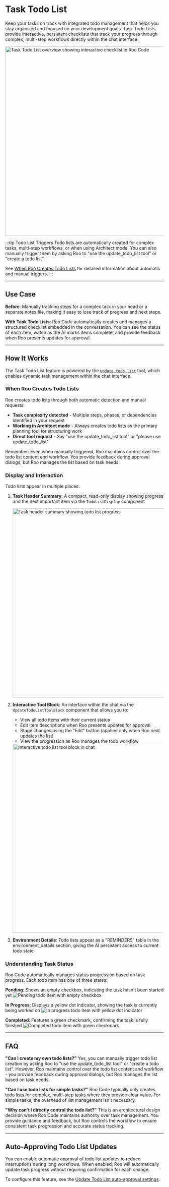 # Task Todo List

Keep your tasks on track with integrated todo management that helps you stay organized and focused on your development goals. Task Todo Lists provide interactive, persistent checklists that track your progress through complex, multi-step workflows directly within the chat interface.

<img src="/img/task-todo-list/task-todo-list-3.png" alt="Task Todo List overview showing interactive checklist in Roo Code" width="600" />

:::tip Todo List Triggers
Todo lists are automatically created for complex tasks, multi-step workflows, or when using Architect mode. You can also manually trigger them by asking Roo to "use the update_todo_list tool" or "create a todo list".

See [When Roo Creates Todo Lists](#when-roo-creates-todo-lists) for detailed information about automatic and manual triggers.
:::

---

## Use Case

**Before**: Manually tracking steps for a complex task in your head or a separate notes file, making it easy to lose track of progress and next steps.

**With Task Todo Lists**: Roo Code automatically creates and manages a structured checklist embedded in the conversation. You can see the status of each item, watch as the AI marks items complete, and provide feedback when Roo presents updates for approval.

---

## How It Works

The Task Todo List feature is powered by the [`update_todo_list`](/advanced-usage/available-tools/update-todo-list) tool, which enables dynamic task management within the chat interface.

### When Roo Creates Todo Lists

Roo creates todo lists through both automatic detection and manual requests:

- **Task complexity detected** - Multiple steps, phases, or dependencies identified in your request
- **Working in Architect mode** - Always creates todo lists as the primary planning tool for structuring work
- **Direct tool request** - Say "use the update_todo_list tool" or "please use update_todo_list"

Remember: Even when manually triggered, Roo maintains control over the todo list content and workflow. You provide feedback during approval dialogs, but Roo manages the list based on task needs.

### Display and Interaction

Todo lists appear in multiple places:

1. **Task Header Summary**: A compact, read-only display showing progress and the next important item via the `TodoListDisplay` component

   <img src="/img/task-todo-list/task-todo-list-1.png" alt="Task header summary showing todo list progress" width="600" />

2. **Interactive Tool Block**: An interface within the chat via the `UpdateTodoListToolBlock` component that allows you to:
   - View all todo items with their current status
   - Edit item descriptions when Roo presents updates for approval
   - Stage changes using the "Edit" button (applied only when Roo next updates the list)
   - View the progression as Roo manages the todo workflow

   <img src="/img/task-todo-list/task-todo-list-2.png" alt="Interactive todo list tool block in chat" width="600" />

3. **Environment Details**: Todo lists appear as a "REMINDERS" table in the environment_details section, giving the AI persistent access to current todo state

### Understanding Task Status

Roo Code automatically manages status progression based on task progress. Each todo item has one of three states:

**Pending**: Shows an empty checkbox, indicating the task hasn't been started yet
![Pending todo item with empty checkbox](../../static/img/task-todo-list/task-todo-list-4.png)

**In Progress**: Displays a yellow dot indicator, showing the task is currently being worked on
![In progress todo item with yellow dot indicator](../../static/img/task-todo-list/task-todo-list-5.png)

**Completed**: Features a green checkmark, confirming the task is fully finished
![Completed todo item with green checkmark](../../static/img/task-todo-list/task-todo-list-6.png)

---

## FAQ

**"Can I create my own todo lists?"**
Yes, you can manually trigger todo list creation by asking Roo to "use the update_todo_list tool" or "create a todo list". However, Roo maintains control over the todo list content and workflow - you provide feedback during approval dialogs, but Roo manages the list based on task needs.

**"Can I use todo lists for simple tasks?"**
Roo Code typically only creates todo lists for complex, multi-step tasks where they provide clear value. For simple tasks, the overhead of list management isn't necessary.

**"Why can't I directly control the todo list?"**
This is an architectural design decision where Roo Code maintains authority over task management. You provide guidance and feedback, but Roo controls the workflow to ensure consistent task progression and accurate status tracking.

---

## Auto-Approving Todo List Updates

You can enable automatic approval of todo list updates to reduce interruptions during long workflows. When enabled, Roo will automatically update task progress without requiring confirmation for each change.

To configure this feature, see the [Update Todo List auto-approval settings](/features/auto-approving-actions#update-todo-list).